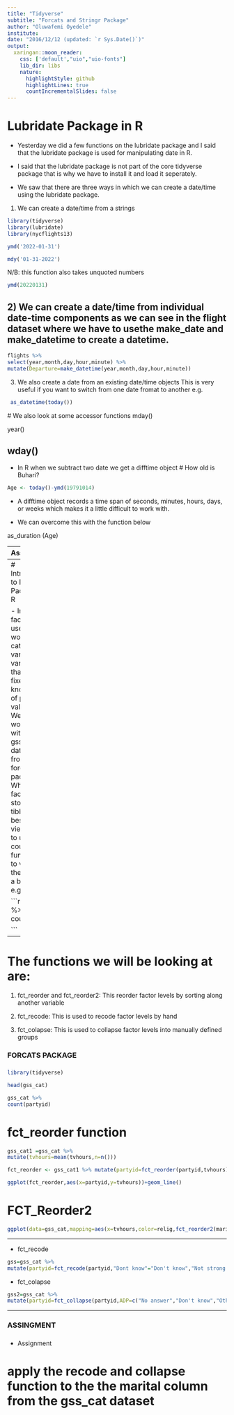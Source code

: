 ```yaml
---
title: "Tidyverse"
subtitle: "Forcats and Stringr Package"
author: "Oluwafemi Oyedele"
institute: 
date: "2016/12/12 (updated: `r Sys.Date()`)"
output:
  xaringan::moon_reader:
    css: ['default',"uio","uio-fonts"]
    lib_dir: libs
    nature:
      highlightStyle: github
      highlightLines: true
      countIncrementalSlides: false
---
```


# Lubridate Package in R

- Yesterday we did a few functions on the lubridate package and I said that the lubridate package is used for manipulating date in R.

- I said that the lubridate package is not part of the core tidyverse package that is why we have to install it and load it seperately.

- We saw that there are three ways in which we can create a date/time using the lubridate package.

1) We can create a date/time from a strings

```r
library(tidyverse)
library(lubridate)
library(nycflights13)
```

```r

ymd('2022-01-31')

mdy('01-31-2022')

```
N/B: this function also takes unquoted numbers
```r
ymd(20220131)
```



2) We can create a date/time from individual date-time components as we can see in the flight dataset where we have to usethe make_date and make_datetime to create a datetime.
---
```r
flights %>% 
select(year,month,day,hour,minute) %>% 
mutate(Departure=make_datetime(year,month,day,hour,minute))
```


3) We also create a date from an existing date/time objects
 This is very useful if you want to switch from one date fromat to another e.g.
 
 
```r
 as_datetime(today())
```
 
 
 # We also look at some accessor functions 
 mday()
 
 year()
 
 wday()
---
- In R when we subtract two date we get a difftime object
# How old is Buhari?



```r
Age <- today()-ymd(19791014)

```


- A difftime object records a time span of seconds, minutes, hours, days, or weeks which makes it a little difficult to work with.

- We can overcome this with the function below

as_duration (Age)

---
Assignment

1) What happens if you parse a string that contains invalid dates?

2) What does the tzone argument to today() do? Why is it important?


---
# Introduction to Forcats Package in R

- In R factors are used to work with categorical variables, variables that have a fixed and known set of possible values.
- We will be working with the gss_cat data set from the forcats package.
- When factors are stored in a tibble the best way to view them is to use the count function or to visualize them using a bar chart e.g.


```r
gss_cat %>% 
count(race)

```
---
# The functions we will be looking at are:
1) fct_reorder and fct_reorder2: This reorder factor levels by sorting along another variable

2) fct_recode: This is used to recode factor levels by hand

3) fct_colapse: This is used to collapse factor levels into manually defined groups





###########################################################################
###########################################################################
###                                                                     ###
###                           FORCATS PACKAGE                           ###
###                                                                     ###
###########################################################################
###########################################################################


```r

library(tidyverse)

head(gss_cat)

gss_cat %>% 
count(partyid)

```

# fct_reorder function
```r
gss_cat1 =gss_cat %>% 
mutate(tvhours=mean(tvhours,n=n()))

```

```r
fct_reorder <- gss_cat1 %>% mutate(partyid=fct_reorder(partyid,tvhours))

```

```r
ggplot(fct_reorder,aes(x=partyid,y=tvhours))+geom_line()

```


# FCT_Reorder2

```r
ggplot(data=gss_cat,mapping=aes(x=tvhours,color=relig,fct_reorder2(marital,relig,tvhours)))+geom_line()
```
---

- fct_recode


```r
gss=gss_cat %>% 
mutate(partyid=fct_recode(partyid,"Dont know"="Don't know","Not strong republican"="Not str republican","Independent near republican"="Ind,near rep","Not strong democrat"="Not str democrat"))
```


- fct_colapse

```r
gss2=gss_cat %>% 
mutate(partyid=fct_collapse(partyid,ADP=c("No answer","Don't know","Other party","Strong republican"),APC=c("Not str republican","Ind,near rep","Independent"),PDP=c("Ind,near dem","Not str democrat","Strong democrat")))
```


---
############################################################################
############################################################################
###                                                                      ###
###                              ASSINGMENT                              ###
###                                                                      ###
############################################################################
############################################################################

- Assignment

#  apply the recode and collapse function to the the marital column from the gss_cat dataset
